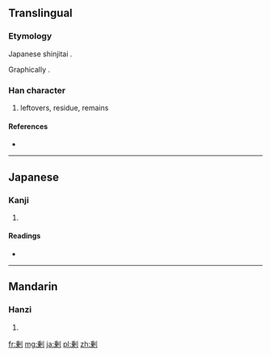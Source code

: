 {{also|剩}}
==Translingual==
===Etymology===
Japanese shinjitai {{Han simp|剩|f=乘|t=乗}}.

Graphically {{Han compound|乗|刀|alt2=刂}}.

===Han character===
{{Han char|rn=18|rad=刀|as=09|sn=11|four=|canj=竹廿中弓 (HTLN)|ids=⿰[[乗]][[刂]]}}

# leftovers, residue, remains

====References====
* {{Han ref|kx=0142.281|dkj=02107|dj=0323.010|hdz=10350.091|uh=5270|ud=21104}}

----

==Japanese==

===Kanji===
{{ja-kanji|grade=c|rs=刀09}}

# {{defn|lang=ja|sort=刀09}}

====Readings====
* {{ja-readings|on=[[じょう]] (jō)|kun=[[あまる]] (amaru), [[あまり]] (amari), [[あまつさえ]] (amatsusae)}}

----

==Mandarin==

===Hanzi===
{{cmn-hanzi|pin=[[shèng]] ([[sheng4]])|wg=sheng<sup>4</sup>}}

# {{defn|lang=cmn|sort=刀09}}

[[fr:剰]]
[[mg:剰]]
[[ja:剰]]
[[pl:剰]]
[[zh:剰]]